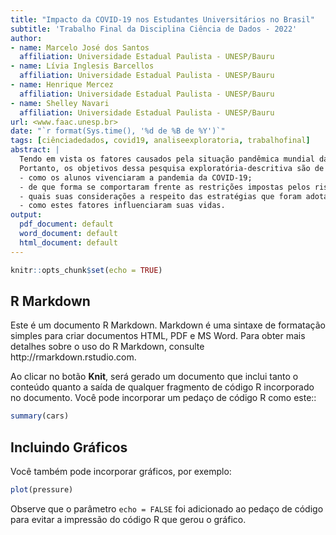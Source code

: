 ```yaml
---
title: "Impacto da COVID-19 nos Estudantes Universitários no Brasil"
subtitle: 'Trabalho Final da Disciplina Ciência de Dados - 2022'
author:
- name: Marcelo José dos Santos
  affiliation: Universidade Estadual Paulista - UNESP/Bauru
- name: Lívia Inglesis Barcellos
  affiliation: Universidade Estadual Paulista - UNESP/Bauru
- name: Henrique Mercez
  affiliation: Universidade Estadual Paulista - UNESP/Bauru
- name: Shelley Navari
  affiliation: Universidade Estadual Paulista - UNESP/Bauru
url: <www.faac.unesp.br>
date: "`r format(Sys.time(), '%d de %B de %Y')`"
tags: [ciênciadedados, covid19, analiseexploratoria, trabalhofinal]
abstract: |
  Tendo em vista os fatores causados pela situação pandêmica mundial da COVID-19, a proposta desta pesquisa é a de lançar alguma luz neste âmbito e coletar dados exploratórios. O estudo proposto visa compreender como os estudantes universitários estão vivenciando a pandemia e de que forma se comportam frente a esta nova realidade.  
  Portanto, os objetivos dessa pesquisa exploratória-descritiva são de investigar:   
  - como os alunos vivenciaram a pandemia da COVID-19;   
  - de que forma se comportaram frente as restrições impostas pelos riscos de contágio;   
  - quais suas considerações a respeito das estratégias que foram adotadas pelas instituições superiores; e  
  - como estes fatores influenciaram suas vidas.
output:
  pdf_document: default
  word_document: default
  html_document: default
---
```


```r
knitr::opts_chunk$set(echo = TRUE)
```

## R Markdown

Este é um documento R Markdown. Markdown é uma sintaxe de formatação simples para criar documentos HTML, PDF e MS Word. Para obter mais detalhes sobre o uso do R Markdown, consulte http://rmarkdown.rstudio.com.

Ao clicar no botão **Knit**, será gerado um documento que inclui tanto o conteúdo quanto a saída de qualquer fragmento de código R incorporado no documento. Você pode incorporar um pedaço de código R como este::

```r
summary(cars)
```

## Incluindo Gráficos

Você também pode incorporar gráficos, por exemplo:

```r
plot(pressure)
```

Observe que o parâmetro `echo = FALSE` foi adicionado ao pedaço de código para evitar a impressão do código R que gerou o gráfico.